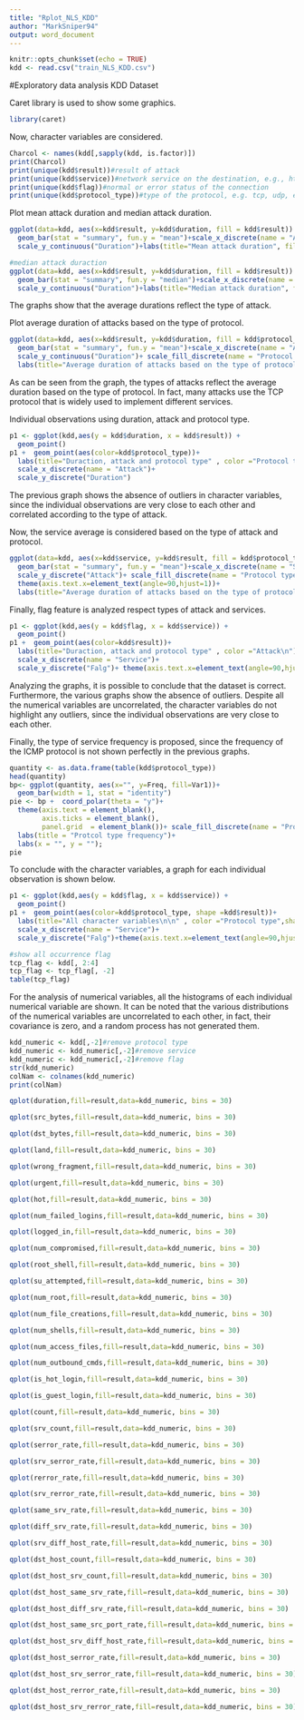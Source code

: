 ```yaml
---
title: "Rplot_NLS_KDD"
author: "MarkSniper94"
output: word_document
---
```


```r
knitr::opts_chunk$set(echo = TRUE)
kdd <- read.csv("train_NLS_KDD.csv")
```

#Exploratory data analysis KDD Dataset

Caret library is used to show some graphics.
```r
library(caret)
```

Now, character variables are considered. 
```r
Charcol <- names(kdd[,sapply(kdd, is.factor)])
print(Charcol)
print(unique(kdd$result))#result of attack
print(unique(kdd$service))#network service on the destination, e.g., http, telnet, etc.
print(unique(kdd$flag))#normal or error status of the connection
print(unique(kdd$protocol_type))#type of the protocol, e.g. tcp, udp, etc.
```

Plot mean attack duration and median attack duration.
```r
ggplot(data=kdd, aes(x=kdd$result, y=kdd$duration, fill = kdd$result)) + 
  geom_bar(stat = "summary", fun.y = "mean")+scale_x_discrete(name = "Attack")+
  scale_y_continuous("Duration")+labs(title="Mean attack duration", fill=("Attack\n") )

#median attack duraction
ggplot(data=kdd, aes(x=kdd$result, y=kdd$duration, fill = kdd$result)) + 
  geom_bar(stat = "summary", fun.y = "median")+scale_x_discrete(name = "Attack")+
  scale_y_continuous("Duration")+labs(title="Median attack duration", fill=("Attack\n") )
```

The graphs show that the average durations reflect the type of attack. 

Plot average duration of attacks based on the type of protocol.
```r
ggplot(data=kdd, aes(x=kdd$result, y=kdd$duration, fill = kdd$protocol_type)) + 
  geom_bar(stat = "summary", fun.y = "mean")+scale_x_discrete(name = "Attack")+
  scale_y_continuous("Duration")+ scale_fill_discrete(name = "Protocol type\n")+
  labs(title="Average duration of attacks based on the type of protocol" )
```

As can be seen from the graph, the types of attacks reflect the average duration based on the type of protocol. In fact, many attacks use the TCP protocol that is widely used to implement different services.

Individual observations using duration, attack and protocol type.
```r
p1 <- ggplot(kdd,aes(y = kdd$duration, x = kdd$result)) +
  geom_point()
p1 +  geom_point(aes(color=kdd$protocol_type))+
  labs(title="Duraction, attack and protocol type" , color ="Protocol type")+
  scale_x_discrete(name = "Attack")+
  scale_y_discrete("Duration")
```

The previous graph shows the absence of outliers in character variables, since the individual observations are very close to each other and correlated according to the type of attack.

Now, the service average is considered based on the type of attack and protocol.
```r
ggplot(data=kdd, aes(x=kdd$service, y=kdd$result, fill = kdd$protocol_type)) + 
  geom_bar(stat = "summary", fun.y = "mean")+scale_x_discrete(name = "Service")+
  scale_y_discrete("Attack")+ scale_fill_discrete(name = "Protocol type\n")+
  theme(axis.text.x=element_text(angle=90,hjust=1))+
  labs(title="Average duration of attacks based on the type of protocol" )
```

Finally, flag feature is analyzed respect types of attack and services. 
```r
p1 <- ggplot(kdd,aes(y = kdd$flag, x = kdd$service)) +
  geom_point()
p1 +  geom_point(aes(color=kdd$result))+
  labs(title="Duraction, attack and protocol type" , color ="Attack\n")+
  scale_x_discrete(name = "Service")+
  scale_y_discrete("Falg")+ theme(axis.text.x=element_text(angle=90,hjust=1))
```

Analyzing the graphs, it is possible to conclude that the dataset is correct. Furthermore, the various graphs show the absence of outliers. Despite all the numerical variables are uncorrelated, the character variables do not highlight any outliers, since the individual observations are very close to each other.

Finally, the type of service frequency is proposed, since the frequency of the ICMP protocol is not shown perfectly in the previous graphs.
```r
quantity <- as.data.frame(table(kdd$protocol_type))
head(quantity)
bp<- ggplot(quantity, aes(x="", y=Freq, fill=Var1))+
  geom_bar(width = 1, stat = "identity")
pie <- bp +  coord_polar(theta = "y")+
  theme(axis.text = element_blank(),
        axis.ticks = element_blank(),
        panel.grid  = element_blank())+ scale_fill_discrete(name = "Protocol type")+ 
  labs(title = "Protcol type frequency")+
  labs(x = "", y = "");
pie
```

To conclude with the character variables, a graph for each individual observation is shown below.
```r
p1 <- ggplot(kdd,aes(y = kdd$flag, x = kdd$service)) +
  geom_point()
p1 +  geom_point(aes(color=kdd$protocol_type, shape =kdd$result))+
  labs(title="All character variables\n\n" , color ="Protocol type",shape="Attack")+
  scale_x_discrete(name = "Service")+
  scale_y_discrete("Falg")+theme(axis.text.x=element_text(angle=90,hjust=1))
```

```r
#show all occurrence flag
tcp_flag <- kdd[, 2:4]
tcp_flag <- tcp_flag[, -2]
table(tcp_flag)
```

For the analysis of numerical variables, all the histograms of each individual numerical variable are shown. It can be noted that the various distributions of the numerical variables are uncorrelated to each other, in fact, their covariance is zero, and a random process has not generated them.
```r
kdd_numeric <- kdd[,-2]#remove protocol type
kdd_numeric <- kdd_numeric[,-2]#remove service
kdd_numeric <- kdd_numeric[,-2]#remove flag
str(kdd_numeric)
colNam <- colnames(kdd_numeric)
print(colNam)

qplot(duration,fill=result,data=kdd_numeric, bins = 30)

qplot(src_bytes,fill=result,data=kdd_numeric, bins = 30)

qplot(dst_bytes,fill=result,data=kdd_numeric, bins = 30)

qplot(land,fill=result,data=kdd_numeric, bins = 30)

qplot(wrong_fragment,fill=result,data=kdd_numeric, bins = 30)

qplot(urgent,fill=result,data=kdd_numeric, bins = 30)

qplot(hot,fill=result,data=kdd_numeric, bins = 30)

qplot(num_failed_logins,fill=result,data=kdd_numeric, bins = 30)

qplot(logged_in,fill=result,data=kdd_numeric, bins = 30)

qplot(num_compromised,fill=result,data=kdd_numeric, bins = 30)

qplot(root_shell,fill=result,data=kdd_numeric, bins = 30)

qplot(su_attempted,fill=result,data=kdd_numeric, bins = 30)

qplot(num_root,fill=result,data=kdd_numeric, bins = 30)

qplot(num_file_creations,fill=result,data=kdd_numeric, bins = 30)

qplot(num_shells,fill=result,data=kdd_numeric, bins = 30)

qplot(num_access_files,fill=result,data=kdd_numeric, bins = 30)

qplot(num_outbound_cmds,fill=result,data=kdd_numeric, bins = 30)

qplot(is_hot_login,fill=result,data=kdd_numeric, bins = 30)

qplot(is_guest_login,fill=result,data=kdd_numeric, bins = 30)

qplot(count,fill=result,data=kdd_numeric, bins = 30)

qplot(srv_count,fill=result,data=kdd_numeric, bins = 30)

qplot(serror_rate,fill=result,data=kdd_numeric, bins = 30)

qplot(srv_serror_rate,fill=result,data=kdd_numeric, bins = 30)

qplot(rerror_rate,fill=result,data=kdd_numeric, bins = 30)

qplot(srv_rerror_rate,fill=result,data=kdd_numeric, bins = 30)

qplot(same_srv_rate,fill=result,data=kdd_numeric, bins = 30)

qplot(diff_srv_rate,fill=result,data=kdd_numeric, bins = 30)

qplot(srv_diff_host_rate,fill=result,data=kdd_numeric, bins = 30)

qplot(dst_host_count,fill=result,data=kdd_numeric, bins = 30)

qplot(dst_host_srv_count,fill=result,data=kdd_numeric, bins = 30)

qplot(dst_host_same_srv_rate,fill=result,data=kdd_numeric, bins = 30)

qplot(dst_host_diff_srv_rate,fill=result,data=kdd_numeric, bins = 30)

qplot(dst_host_same_src_port_rate,fill=result,data=kdd_numeric, bins = 30)

qplot(dst_host_srv_diff_host_rate,fill=result,data=kdd_numeric, bins = 30)

qplot(dst_host_serror_rate,fill=result,data=kdd_numeric, bins = 30)

qplot(dst_host_srv_serror_rate,fill=result,data=kdd_numeric, bins = 30)

qplot(dst_host_rerror_rate,fill=result,data=kdd_numeric, bins = 30)

qplot(dst_host_srv_rerror_rate,fill=result,data=kdd_numeric, bins = 30)

```